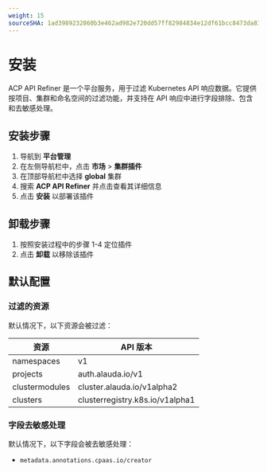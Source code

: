 ```yaml
---
weight: 15
sourceSHA: 1ad3989232860b3e462ad982e720dd57ff82984834e12df61bcc8473da815203
---
```


# 安装

ACP API Refiner 是一个平台服务，用于过滤 Kubernetes API 响应数据。它提供按项目、集群和命名空间的过滤功能，并支持在 API 响应中进行字段排除、包含和去敏感处理。

## 安装步骤

1. 导航到 **平台管理**
2. 在左侧导航栏中，点击 **市场** > **集群插件**
3. 在顶部导航栏中选择 **global** 集群
4. 搜索 **ACP API Refiner** 并点击查看其详细信息
5. 点击 **安装** 以部署该插件

## 卸载步骤

1. 按照安装过程中的步骤 1-4 定位插件
2. 点击 **卸载** 以移除该插件

## 默认配置

### 过滤的资源

默认情况下，以下资源会被过滤：

| 资源           | API 版本                          |
| -------------- | --------------------------------- |
| namespaces     | v1                                |
| projects       | auth.alauda.io/v1                |
| clustermodules | cluster.alauda.io/v1alpha2       |
| clusters       | clusterregistry.k8s.io/v1alpha1   |

### 字段去敏感处理

默认情况下，以下字段会被去敏感处理：

- `metadata.annotations.cpaas.io/creator`
